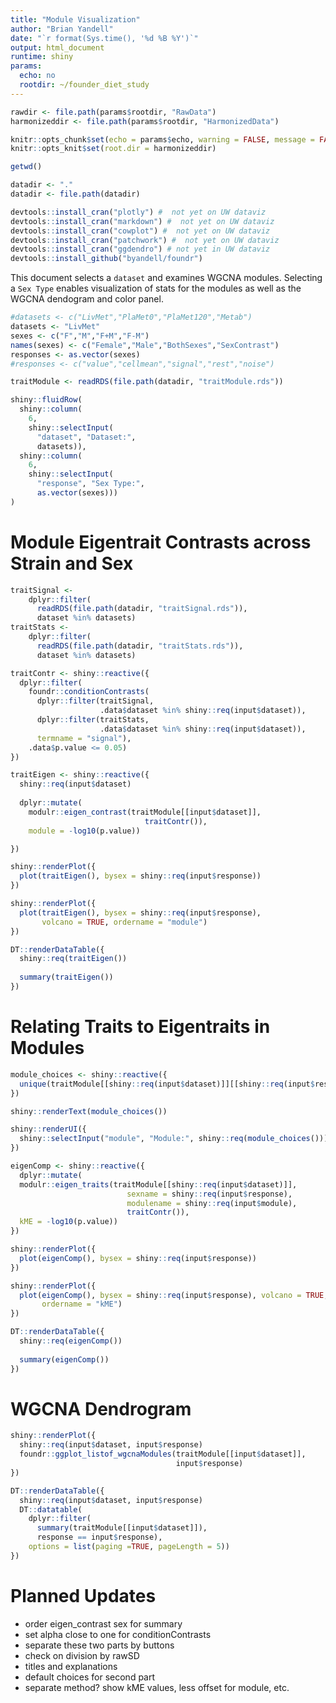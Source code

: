 ```yaml
---
title: "Module Visualization"
author: "Brian Yandell"
date: "`r format(Sys.time(), '%d %B %Y')`"
output: html_document
runtime: shiny
params:
  echo: no
  rootdir: ~/founder_diet_study
---
```


```r
rawdir <- file.path(params$rootdir, "RawData")
harmonizeddir <- file.path(params$rootdir, "HarmonizedData")
```

```r
knitr::opts_chunk$set(echo = params$echo, warning = FALSE, message = FALSE)
knitr::opts_knit$set(root.dir = harmonizeddir)
```

```r
getwd()
```

```r
datadir <- "."
datadir <- file.path(datadir)
```

```r
devtools::install_cran("plotly") #  not yet on UW dataviz
devtools::install_cran("markdown") #  not yet on UW dataviz
devtools::install_cran("cowplot") #  not yet on UW dataviz
devtools::install_cran("patchwork") #  not yet on UW dataviz
devtools::install_cran("ggdendro") # not yet in UW dataviz
devtools::install_github("byandell/foundr")
```

This document selects a `dataset` and examines WGCNA modules. Selecting a `Sex Type` enables visualization of stats for the modules as well as the WGCNA dendogram and color panel. 

```r
#datasets <- c("LivMet","PlaMet0","PlaMet120","Metab")
datasets <- "LivMet"
sexes <- c("F","M","F+M","F-M")
names(sexes) <- c("Female","Male","BothSexes","SexContrast")
responses <- as.vector(sexes)
#responses <- c("value","cellmean","signal","rest","noise")
```

```r
traitModule <- readRDS(file.path(datadir, "traitModule.rds"))
```

```r
shiny::fluidRow(
  shiny::column(
    6,
    shiny::selectInput(
      "dataset", "Dataset:",
      datasets)),
  shiny::column(
    6,
    shiny::selectInput(
      "response", "Sex Type:",
      as.vector(sexes)))
)
```

# Module Eigentrait Contrasts across Strain and Sex

```r
traitSignal <-
    dplyr::filter(
      readRDS(file.path(datadir, "traitSignal.rds")),
      dataset %in% datasets)
traitStats <-
    dplyr::filter(
      readRDS(file.path(datadir, "traitStats.rds")),
      dataset %in% datasets)
```

```r
traitContr <- shiny::reactive({
  dplyr::filter(
    foundr::conditionContrasts(
      dplyr::filter(traitSignal,
                    .data$dataset %in% shiny::req(input$dataset)),
      dplyr::filter(traitStats,
                    .data$dataset %in% shiny::req(input$dataset)),
      termname = "signal"),
    .data$p.value <= 0.05)
})
```

```r
traitEigen <- shiny::reactive({
  shiny::req(input$dataset)
  
  dplyr::mutate(
    modulr::eigen_contrast(traitModule[[input$dataset]],
                              traitContr()),
    module = -log10(p.value))

})
```
  
```r
shiny::renderPlot({
  plot(traitEigen(), bysex = shiny::req(input$response))
})
```

```r
shiny::renderPlot({
  plot(traitEigen(), bysex = shiny::req(input$response),
       volcano = TRUE, ordername = "module")
})
```

```r
DT::renderDataTable({
  shiny::req(traitEigen())
  
  summary(traitEigen())
})
```

# Relating Traits to Eigentraits in Modules

```r
module_choices <- shiny::reactive({
  unique(traitModule[[shiny::req(input$dataset)]][[shiny::req(input$response)]]$modules$module)
})
```

```r
shiny::renderText(module_choices())
```

```r
shiny::renderUI({
  shiny::selectInput("module", "Module:", shiny::req(module_choices()))
})
```

```r
eigenComp <- shiny::reactive({
  dplyr::mutate(
  modulr::eigen_traits(traitModule[[shiny::req(input$dataset)]],
                          sexname = shiny::req(input$response),
                          modulename = shiny::req(input$module),
                          traitContr()),
  kME = -log10(p.value))
})
```

```r
shiny::renderPlot({
  plot(eigenComp(), bysex = shiny::req(input$response))
})
```

```r
shiny::renderPlot({
  plot(eigenComp(), bysex = shiny::req(input$response), volcano = TRUE,
       ordername = "kME")
})
```

```r
DT::renderDataTable({
  shiny::req(eigenComp())
  
  summary(eigenComp())
})
```


# WGCNA Dendrogram

```r
shiny::renderPlot({
  shiny::req(input$dataset, input$response)
  foundr::ggplot_listof_wgcnaModules(traitModule[[input$dataset]],
                                     input$response)
})
```

```r
DT::renderDataTable({
  shiny::req(input$dataset, input$response)
  DT::datatable(
    dplyr::filter(
      summary(traitModule[[input$dataset]]),
      response == input$response),
    options = list(paging =TRUE, pageLength = 5))
})
```

# Planned Updates

- order eigen_contrast sex for summary
- set alpha close to one for conditionContrasts
- separate these two parts by buttons
- check on division by rawSD
- titles and explanations
- default choices for second part
- separate method? show kME values, less offset for module, etc.
